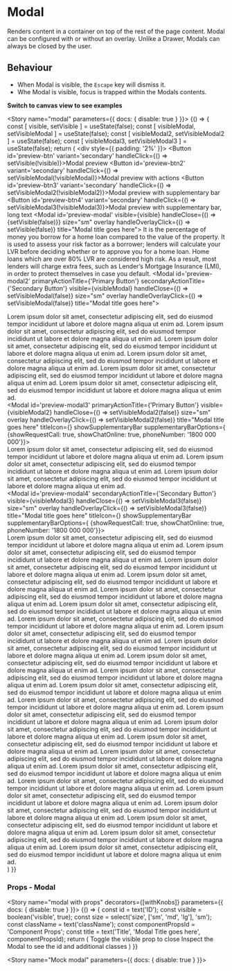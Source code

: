 
<Meta title="Components/Modal" component={Modal} />

# Modal

Renders content in a container on top of the rest of the page content. Modal can be configured with or without an overlay.
Unlike a Drawer, Modals can always be closed by the user.

## Behaviour

* When Modal is visible, the `Escape` key will dismiss it.
* Whe Modal is visible, focus is trapped within the Modals contents.

**Switch to canvas view to see examples**

<Story name="modal" parameters={{ docs: { disable: true } }}>
  {() => {
    const [ visible, setVisible ] = useState(false);
    const [ visibleModal, setVisibleModal ] = useState(false);
    const [ visibleModal2, setVisibleModal2 ] = useState(false);
    const [ visibleModal3, setVisibleModal3 ] = useState(false);
    return (
      <div style={{ padding: '2%' }}>
        <FluidContainer>
          <Row>
            <Column xsOffset={4} xs={4} sm={4} md={4} lg={4}>
              <Button id='preview-btn' variant='secondary' handleClick={() => setVisible(!visible)}>Modal preview</Button>
            </Column>
            <Column xsOffset={4} xs={4} sm={4} md={4} lg={4}>
              <Button id='preview-btn2' variant='secondary' handleClick={() => setVisibleModal(!visibleModal)}>Modal preview with actions</Button>
            </Column>
            <Column xsOffset={4} xs={4} sm={4} md={4} lg={4}>
              <Button id='preview-btn3' variant='secondary' handleClick={() => setVisibleModal2(!visibleModal2)}>Modal preview with supplementary bar</Button>
            </Column>
            <Column xsOffset={4} xs={4} sm={4} md={4} lg={4}>
              <Button id='preview-btn4' variant='secondary' handleClick={() => setVisibleModal3(!visibleModal3)}>Modal preview with supplementary bar, long text</Button>
            </Column>
            <Modal id='preview-modal' visible={visible} handleClose={() => {setVisible(false)}} size="sm" overlay handleOverlayClick={() => setVisible(false)} title="Modal title goes here">
              <Typography variant="body1"> It is the percentage of money you borrow for a home loan compared to the value of the property. It is used to assess your risk factor as a borrower; lenders will calculate your LVR before deciding whether or to approve you for a home loan. Home loans which are over 80% LVR are considered high risk. As a result, most lenders will charge extra fees, such as Lender’s Mortgage Insurance (LMI), in order to protect themselves in case you default.</Typography>
            </Modal>
           <Modal id='preview-modal2' primaryActionTitle={'Primary Button'} secondaryActionTitle={'Secondary Button'} visible={visibleModal} handleClose={() => setVisibleModal(false)} size="sm" overlay handleOverlayClick={() => setVisibleModal(false)}  title="Modal title goes here">
             <div>
                <Typography variant="body1"> Lorem ipsum dolor sit amet, consectetur adipiscing elit, sed do eiusmod tempor incididunt ut labore et dolore magna aliqua ut enim ad. Lorem ipsum dolor sit amet, consectetur adipiscing elit, sed do eiusmod tempor incididunt ut labore et dolore magna aliqua ut enim ad. Lorem ipsum dolor sit amet, consectetur adipiscing elit, sed do eiusmod tempor incididunt ut labore et dolore magna aliqua ut enim ad.</Typography>
                <Typography variant="body1"> Lorem ipsum dolor sit amet, consectetur adipiscing elit, sed do eiusmod tempor incididunt ut labore et dolore magna aliqua ut enim ad. Lorem ipsum dolor sit amet, consectetur adipiscing elit, sed do eiusmod tempor incididunt ut labore et dolore magna aliqua ut enim ad. Lorem ipsum dolor sit amet, consectetur adipiscing elit, sed do eiusmod tempor incididunt ut labore et dolore magna aliqua ut enim ad.</Typography>
              </div>
            </Modal>
            <Modal id='preview-modal3' primaryActionTitle={'Primary Button'} visible={visibleModal2} handleClose={() => setVisibleModal2(false)} size="sm" overlay handleOverlayClick={() => setVisibleModal2(false)}  title="Modal title goes here" titleIcon={<FontAwesomeIcon icon={faLightbulb}/>} showSupplementaryBar supplementaryBarOptions={ {showRequestCall: true, showChatOnline: true, phoneNumber: '1800 000 000'}}>
             <div>
                <Typography variant="body1"> Lorem ipsum dolor sit amet, consectetur adipiscing elit, sed do eiusmod tempor incididunt ut labore et dolore magna aliqua ut enim ad. Lorem ipsum dolor sit amet, consectetur adipiscing elit, sed do eiusmod tempor incididunt ut labore et dolore magna aliqua ut enim ad. Lorem ipsum dolor sit amet, consectetur adipiscing elit, sed do eiusmod tempor incididunt ut labore et dolore magna aliqua ut enim ad.</Typography>
              </div>
            </Modal>
            <Modal id='preview-modal4' secondaryActionTitle={'Secondary Button'} visible={visibleModal3} handleClose={() => setVisibleModal3(false)} size="sm" overlay handleOverlayClick={() => setVisibleModal3(false)}  title="Modal title goes here" titleIcon={<FontAwesomeIcon icon={faLightbulb}/>} showSupplementaryBar supplementaryBarOptions={ {showRequestCall: true, showChatOnline: true, phoneNumber: '1800 000 000'}}>
             <div>
                <Typography variant="body1"> Lorem ipsum dolor sit amet, consectetur adipiscing elit, sed do eiusmod tempor incididunt ut labore et dolore magna aliqua ut enim ad. Lorem ipsum dolor sit amet, consectetur adipiscing elit, sed do eiusmod tempor incididunt ut labore et dolore magna aliqua ut enim ad. Lorem ipsum dolor sit amet, consectetur adipiscing elit, sed do eiusmod tempor incididunt ut labore et dolore magna aliqua ut enim ad.</Typography>
                <Typography variant="body1"> Lorem ipsum dolor sit amet, consectetur adipiscing elit, sed do eiusmod tempor incididunt ut labore et dolore magna aliqua ut enim ad. Lorem ipsum dolor sit amet, consectetur adipiscing elit, sed do eiusmod tempor incididunt ut labore et dolore magna aliqua ut enim ad. Lorem ipsum dolor sit amet, consectetur adipiscing elit, sed do eiusmod tempor incididunt ut labore et dolore magna aliqua ut enim ad.</Typography>
                <Typography variant="body1"> Lorem ipsum dolor sit amet, consectetur adipiscing elit, sed do eiusmod tempor incididunt ut labore et dolore magna aliqua ut enim ad. Lorem ipsum dolor sit amet, consectetur adipiscing elit, sed do eiusmod tempor incididunt ut labore et dolore magna aliqua ut enim ad. Lorem ipsum dolor sit amet, consectetur adipiscing elit, sed do eiusmod tempor incididunt ut labore et dolore magna aliqua ut enim ad.</Typography>
                <Typography variant="body1"> Lorem ipsum dolor sit amet, consectetur adipiscing elit, sed do eiusmod tempor incididunt ut labore et dolore magna aliqua ut enim ad. Lorem ipsum dolor sit amet, consectetur adipiscing elit, sed do eiusmod tempor incididunt ut labore et dolore magna aliqua ut enim ad. Lorem ipsum dolor sit amet, consectetur adipiscing elit, sed do eiusmod tempor incididunt ut labore et dolore magna aliqua ut enim ad.</Typography>
                <Typography variant="body1"> Lorem ipsum dolor sit amet, consectetur adipiscing elit, sed do eiusmod tempor incididunt ut labore et dolore magna aliqua ut enim ad. Lorem ipsum dolor sit amet, consectetur adipiscing elit, sed do eiusmod tempor incididunt ut labore et dolore magna aliqua ut enim ad. Lorem ipsum dolor sit amet, consectetur adipiscing elit, sed do eiusmod tempor incididunt ut labore et dolore magna aliqua ut enim ad.</Typography>
                <Typography variant="body1"> Lorem ipsum dolor sit amet, consectetur adipiscing elit, sed do eiusmod tempor incididunt ut labore et dolore magna aliqua ut enim ad. Lorem ipsum dolor sit amet, consectetur adipiscing elit, sed do eiusmod tempor incididunt ut labore et dolore magna aliqua ut enim ad. Lorem ipsum dolor sit amet, consectetur adipiscing elit, sed do eiusmod tempor incididunt ut labore et dolore magna aliqua ut enim ad.</Typography>
                <Typography variant="body1"> Lorem ipsum dolor sit amet, consectetur adipiscing elit, sed do eiusmod tempor incididunt ut labore et dolore magna aliqua ut enim ad. Lorem ipsum dolor sit amet, consectetur adipiscing elit, sed do eiusmod tempor incididunt ut labore et dolore magna aliqua ut enim ad. Lorem ipsum dolor sit amet, consectetur adipiscing elit, sed do eiusmod tempor incididunt ut labore et dolore magna aliqua ut enim ad.</Typography>
                <Typography variant="body1"> Lorem ipsum dolor sit amet, consectetur adipiscing elit, sed do eiusmod tempor incididunt ut labore et dolore magna aliqua ut enim ad. Lorem ipsum dolor sit amet, consectetur adipiscing elit, sed do eiusmod tempor incididunt ut labore et dolore magna aliqua ut enim ad. Lorem ipsum dolor sit amet, consectetur adipiscing elit, sed do eiusmod tempor incididunt ut labore et dolore magna aliqua ut enim ad.</Typography>
              </div>
            </Modal>
          </Row>
        </FluidContainer>
      </div>
    )
  }}
</Story>

### Props - Modal
<Props of={Modal} />

<Story name="modal with props" decorators={[withKnobs]} parameters={{ docs: { disable: true } }}>
  {() => {
    const id = text('ID');
    const visible = boolean('visible', true);
    const size = select('size', ['sm', 'md', 'lg'], 'sm');
    const className = text('className');
    const componentPropsId = 'Component Props';
    const title = text('Title', 'Modal Title goes here', componentPropsId);
    return (
      <Modal id={id} visible={visible} className={className} size={size} title={title}>
        <Typography variant="body1">Toggle the visible prop to close</Typography>
        <Typography variant="body1">Inspect the Modal to see the id and additional classes</Typography>
      </Modal>
    )
  }}
</Story>

<Story name="Mock modal" parameters={{ docs: { disable: true } }}>
  <div style={{ padding: '2%' }}>
    <ModalView />
  </div>
</Story>
